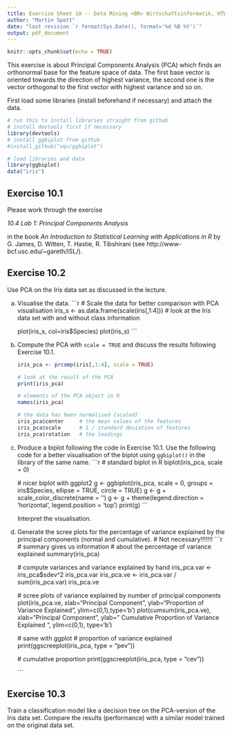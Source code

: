 ```yaml
---
title: Exercise Sheet 10 -- Data Mining <BR> Wirtschaftsinformatik, HTW Berlin
author: "Martin Spott"
date: "last revision `r format(Sys.Date(), format='%d %B %Y')`"
output: pdf_document
---
```



```r
knitr::opts_chunk$set(echo = TRUE)
```

This exercise is about Principal Components Analysis (PCA) which finds an orthonormal base for the feature space of data. The first base vector is oriented towards the direction of highest variance, the second one is the vector orthogonal to the first vector with highest variance and so on. 

First load some libraries (install beforehand if necessary) and attach the data.
```r
# run this to install libraries straight from github
# install devtools first if necessary
library(devtools)
# install ggbiplot from github
#install_github("vqv/ggbiplot")
```

```r
# load libraries and data
library(ggbiplot)
data("iris")
```

## Exercise 10.1 

Please work through the exercise
 
*10.4 Lab 1: Principal Components Analysis*

in the book *An Introduction to Statistical Learning with Applications in R* by G. James, D. Witten, T. Hastie, R. Tibshirani (see http://www-bcf.usc.edu/~gareth/ISL/).

## Exercise 10.2

Use PCA on the Iris data set as discussed in the lecture.  

a) Visualise the data.
    ```r
    # Scale the data for better comparison with PCA visualisation
    iris_s <- as.data.frame(scale(iris[,1:4]))
    # look at the Iris data set with and without class information
    
    plot(iris_s, col=iris$Species)
    plot(iris_s)
    ```

\newpage

b) Compute the PCA with `scale = TRUE` and discuss the results following Exercise 10.1.

    ```r
    iris_pca <- prcomp(iris[,1:4], scale = TRUE)
    
    # look at the result of the PCA
    print(iris_pca)

    # elements of the PCA object in R
    names(iris_pca)

    # the data has been normalised (scaled)
    iris_pca$center     # the mean values of the features
    iris_pca$scale      # 1 / standard deviation of features
    iris_pca$rotation   # the loadings
    ```

c) Produce a biplot following the code in Exercise 10.1. Use the following code for a better visualisation of the biplot using `ggbiplot()` in the library of the same name. 
    ```r
    # standard biplot in R
    biplot(iris_pca, scale = 0)
    
    # nicer biplot with ggplot2
    g <- ggbiplot(iris_pca, scale = 0, 
                  groups = iris$Species, ellipse = TRUE, 
                  circle = TRUE)
    g <- g + scale_color_discrete(name = '')
    g <- g + theme(legend.direction = 'horizontal', 
                   legend.position = 'top')
    print(g)
    ```
    
    Interpret the visualisation. 
    
d) Generate the scree plots for the percentage of variance explained by the principal components (normal and cumulative). 
# Not necessary!!!!!!!
    ```r
    # summary gives us information 
    #   about the percentage of variance explained
    summary(iris_pca)

    # compute variances and variance explained by hand
    iris_pca.var <- iris_pca$sdev^2
    iris_pca.var
    iris_pca.ve <- iris_pca.var / sum(iris_pca.var)
    iris_pca.ve

    # scree plots of variance explained by number of principal components
    plot(iris_pca.ve, xlab="Principal Component", 
         ylab="Proportion of   Variance Explained ", 
         ylim=c(0,1),type='b')
    plot(cumsum(iris_pca.ve), xlab="Principal Component ", 
         ylab=" Cumulative Proportion of Variance Explained ", 
         ylim=c(0,1), type='b')
 
    # same with ggplot
    # proportion of variance explained
    print(ggscreeplot(iris_pca, type = "pev"))

    # cumulative proportion
    print(ggscreeplot(iris_pca, type = "cev"))
  
    ```


## Exercise 10.3 

Train a classification model like a decision tree on the PCA-version of the Iris data set. Compare the results (performance) with a similar model trained on the original data set. 


